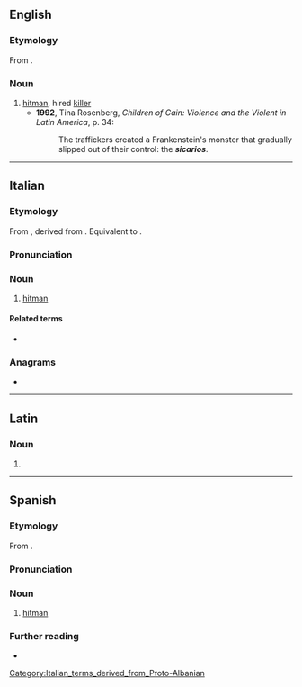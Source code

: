 {{also|sicário}}
==English==

===Etymology===
From {{bor|en|es|sicario}}.

===Noun===
{{en-noun}}

# [[hitman]], hired [[killer]] {{gloss|especially when referring to Latin American drug cartels}}
#* '''1992''', Tina Rosenberg, ''Children of Cain: Violence and the Violent in Latin America'', p. 34:
#*: The traffickers created a Frankenstein's monster that gradually slipped out of their control: the '''''sicarios'''''.

----

==Italian==

===Etymology===
From {{der|it|la|sīcārius||murderer, assassin}}, derived from {{m|la|sīca||poniard, curved dagger}}.
Equivalent to {{suffix|it|sica|t1=curved dagger|ario|t2=-ary}}.

===Pronunciation===
{{it-pr|sicàrio}}

===Noun===
{{it-noun|m|[[sicari|sicarî]]}}

# [[hitman]] {{gloss|hired killer}}
#: {{syn|it|assassino|killer|accoltellatore}}

====Related terms====
* {{l|it|sica}}

===Anagrams===
* {{anagrams|it|a=aciiors|Acrisio|Arcisio|cariosi|rosicai|siriaco}}

----

==Latin==

===Noun===
{{la-noun-form|sīcāriō}}

# {{inflection of|la|sīcārius||dat//abl|s}}

----

==Spanish==

===Etymology===
From {{der|es|la|sīcārius||murderer, assassin}}.

===Pronunciation===
{{es-pr}}

===Noun===
{{es-noun|m|f=+}}

# [[hitman]] {{gloss|hired killer}}

===Further reading===
* {{R:es:DRAE}}

[[Category:Italian_terms_derived_from_Proto-Albanian]]
{{cln|es|terms derived from Proto-Albanian}}
